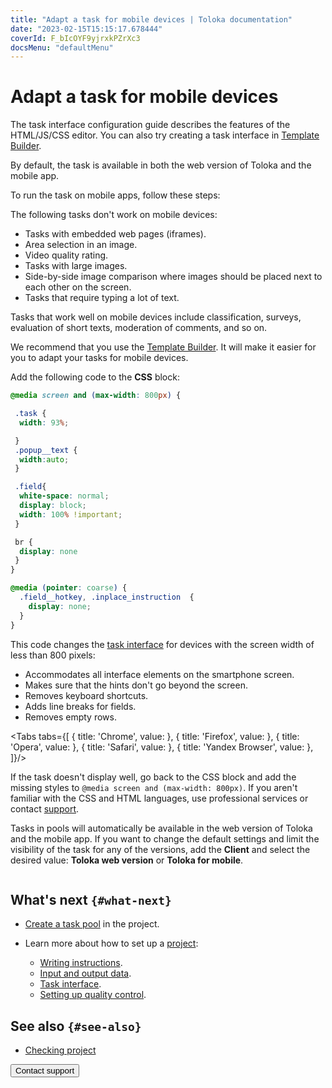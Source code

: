 ```yaml
---
title: "Adapt a task for mobile devices | Toloka documentation"
date: "2023-02-15T15:15:17.678444"
coverId: F_bIcOYF9yjrxkPZrXc3
docsMenu: "defaultMenu"
---
```



# Adapt a task for mobile devices

<Note mode="note" title="Note">

The task interface configuration guide describes the features of the HTML/JS/CSS editor. You can also try creating a task interface in [Template Builder](/docs/template-builder/).

</Note>

By default, the task is available in both the web version of Toloka and the mobile app.

To run the task on mobile apps, follow these steps:

<Cut title="Step 1. Make sure that your task is suitable for mobile devices.">

The following tasks don't work on mobile devices:

- Tasks with embedded web pages (iframes).
- Area selection in an image.
- Video quality rating.
- Tasks with large images.
- Side-by-side image comparison where images should be placed next to each other on the screen.
- Tasks that require typing a lot of text.

Tasks that work well on mobile devices include classification, surveys, evaluation of short texts, moderation of comments, and so on.

</Cut>

<Cut title="Step 2. Improve the display quality for tasks shown on mobile devices.">

We recommend that you use the [Template Builder](/docs/template-builder/). It will make it easier for you to adapt your tasks for mobile devices.

Add the following code to the **CSS** block:

```css
@media screen and (max-width: 800px) {

 .task {
  width: 93%;

 }
 .popup__text {
  width:auto;
 }

 .field{
  white-space: normal;
  display: block;
  width: 100% !important;
 }

 br {
  display: none
 }
}

@media (pointer: coarse) {
  .field__hotkey, .inplace_instruction  {
    display: none;
  }
}
```

This code changes the [task interface](/docs/glossary#task-interface) for devices with the screen width of less than 800 pixels:

- Accommodates all interface elements on the smartphone screen.
- Makes sure that the hints don't go beyond the screen.
- Removes keyboard shortcuts.
- Adds line breaks for fields.
- Removes empty rows.

</Cut>

<Cut title="Step 3. Check how the task will be displayed on mobile devices.">

<Tabs tabs={[
  { title: 'Chrome', value: <MobileList1/> },
  { title: 'Firefox', value: <MobileList2/> },
  { title: 'Opera', value: <MobileList3/> },
  { title: 'Safari', value: <MobileList4/> },
  { title: 'Yandex Browser', value: <MobileList5/> },
]}/>

<Note mode="tip" title="Tip">

If the task doesn't display well, go back to the CSS block and add the missing styles to `@media screen and (max-width: 800px)`. If you aren't familiar with the CSS and HTML languages, use professional services or contact [support](/docs/guide/troubleshooting/support?form-source=guide-mobile).

</Note>

</Cut>

<Cut title="Step 4. When adding a task pool, enable display only on mobile devices in filters.">

Tasks in pools will automatically be available in the web version of Toloka and the mobile app. If you want to change the default settings and limit the visibility of the task for any of the versions, add the **Client** and select the desired value: **Toloka web version** or **Toloka for mobile**.

<Image width="700px" withBackground imageId="1675426544190" alt="" />

</Cut>

## What's next `{#what-next}`

- [Create a task pool](/docs/guide/pool-main) in the project.
- Learn more about how to set up a [project](/docs/glossary#project):

    - [Writing instructions](/docs/guide/instruction).
    - [Input and output data](/docs/guide/incoming).
    - [Task interface](/docs/guide/spec).
    - [Setting up quality control](/docs/guide/project-qa).

## See also `{#see-also}`

- [Checking project](/docs/guide/self-labeling)

<Button themeColor="light" view="default" size="l" type="link" url="/docs/guide/troubleshooting/support?form-source=guide-mobile">Contact support</Button>
